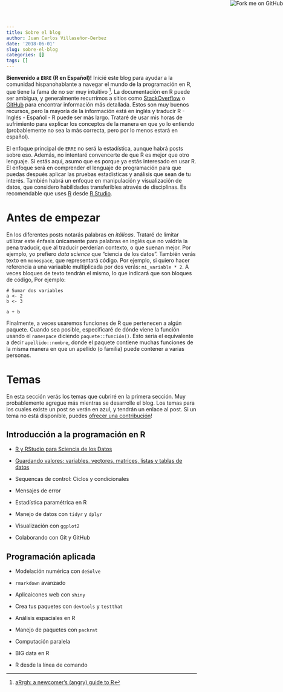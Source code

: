 ```yaml
---
title: Sobre el blog
author: Juan Carlos Villaseñor-Derbez
date: '2018-06-01'
slug: sobre-el-blog
categories: []
tags: []
---
```


<a href="https://github.com/jcvdav/villasenor-derbez"><img style="position: absolute; top: 0; right: 0; border: 0;" src="https://s3.amazonaws.com/github/ribbons/forkme_right_gray_6d6d6d.png" alt="Fork me on GitHub"></a>

**Bienvenido a `ERRE` (R en Español)!** Inicié este blog para ayudar a la comunidad hispanohablante a navegar el mundo de la programación en R, que tiene la fama de no ser muy intuitivo [^1]. La documentación en R puede ser ambigua, y generalmente recurrimos a sitios como [StackOverflow](https://es.stackoverflow.com/) o [GitHub](https://github.com/) para encontrar información más detallada. Estos son muy buenos recursos, pero la mayoría de la información está en inglés y traducir R - Inglés - Español - R puede ser más largo. Trataré de usar mis horas de sufrimiento para explicar los conceptos de la manera en que yo lo entiendo (probablemente no sea la más correcta, pero por lo menos estará en español).

El enfoque principal de `ERRE` no será la estadística, aunque habrá posts sobre eso. Además, no intentaré convencerte de que R es mejor que otro lenguaje. Si estás aquí, asumo que es porque ya estás interesado en usar R. El enfoque será en comprender el lenguaje de programación para que puedas después aplicar las pruebas estadísticas y análisis que sean de tu interés. También habrá un enfoque en manipulación y visualización de datos, que considero habilidades transferibles através de disciplinas. Es recomendable que uses [R](https://cran.r-project.org/bin/windows/base/) desde [R Studio](https://www.rstudio.com/products/rstudio/download/).

# Antes de empezar

En los diferentes posts notarás palabras en *itálicas*. Trataré de limitar utilizar este énfasis únicamente para palabras en inglés que no valdría la pena traducir, que al traducir perderían contexto, o que suenan mejor. Por ejemplo, yo prefiero *data science* que "ciencia de los datos". También verás texto en `monospace`, que representará código. Por ejemplo, si quiero hacer referencia a una variaable multiplicada por dos verás: `mi_variable * 2`. A veces bloques de texto tendrán el mismo, lo que indicará que son bloques de código, Por ejemplo:

```
# Sumar dos variables
a <- 2
b <- 3

a + b
```

Finalmente, a veces usaremos funciones de R que pertenecen a algún paquete. Cuando sea posible, especificaré de dónde viene la función usando el `namespace` diciendo `paquete::función()`. Esto sería el equivalente a decir `apellido::nombre`, donde el paquete contiene muchas funciones de la misma manera en que un apellido (o familia) puede contener a varias personas.

# Temas

En esta sección verás los temas que cubriré en la primera sección. Muy probablemente agregue más mientras se desarrolle el blog. Los temas para los cuales existe un post se verán en azul, y tendrán un enlace al post. Si un tema no está disponible, puedes [ofrecer una contribución](https://github.com/jcvdav/villasenor-derbez)!

## Introducción a la programación en R

- [R y RStudio para Sciencia de los Datos](/2018/10/operaciones-basicas/)

- [Guardando valores: variables, vectores, matrices, listas y tablas de datos](/2018/10/operaciones-basicas/)

- Sequencas de control: Ciclos y condicionales

- Mensajes de error 

- Estadística paramétrica en R 

- Manejo de datos con <code>tidyr</code> y <code>dplyr</code> 

- Visualización con <code>ggplot2</code> 

- Colaborando con Git y GitHub 

## Programación aplicada

- Modelación numérica con <code>deSolve</code> 

- <code>rmarkdown</code> avanzado 

- Aplicaicones web con <code>shiny</code> 

- Crea tus paquetes con `devtools` y `testthat`

- Análisis espaciales en R 

- Manejo de paquetes con `packrat` 

- Computación paralela 

- BIG data en R 

- R desde la línea de comando 


[^1]: [aRrgh: a newcomer’s (angry) guide to R](http://arrgh.tim-smith.us)
